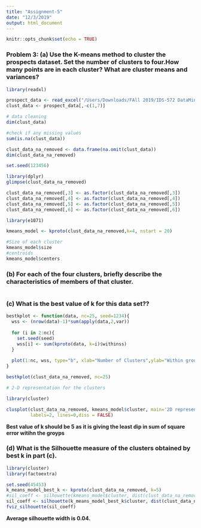 ```yaml
---
title: "Assignment-5"
date: "12/3/2019"
output: html_document
---
```


```r
knitr::opts_chunk$set(echo = TRUE)
```

### Problem 3: (a) Use the K-means method to cluster the prospects dataset. Set the number of clusters to four.How many points are in each cluster? What are cluster means and variances?

```r
library(readxl)

prospect_data <- read_excel("/Users/Downloads/FAll 2019/IDS-572 DataMining/Assignment_5/prospect.xls")
clust_data <- prospect_data[,-c(1,7)]

# data cleaning
dim(clust_data)

#check if any missing values 
sum(is.na(clust_data))

clust_data_na_removed <- data.frame(na.omit(clust_data))
dim(clust_data_na_removed)
```

```r
set.seed(123456)

library(dplyr)
glimpse(clust_data_na_removed)

clust_data_na_removed[,3] <- as.factor(clust_data_na_removed[,3])
clust_data_na_removed[,4] <- as.factor(clust_data_na_removed[,4])
clust_data_na_removed[,5] <- as.factor(clust_data_na_removed[,5])
clust_data_na_removed[,6] <- as.factor(clust_data_na_removed[,6])

library(e1071)

kmeans_model <- kproto(clust_data_na_removed,k=4, nstart = 20)

#Size of each cluster
kmeans_model$size
#centroids 
kmeans_model$centers
```

### (b) For each of the four clusters, briefly describe the characteristics of members of that cluster.

```r
```

### (c) What is the best value of k for this data set??

```r
bestkplot <- function(data, nc=25, seed=1234){
  wss <- (nrow(data)-1)*sum(apply(data,2,var))
  
  for (i in 2:nc){
    set.seed(seed)
    wss[i] <- sum(kproto(data, k=i)$withinss)
  }
  
  plot(1:nc, wss, type="b", xlab="Number of Clusters",ylab="Within groups sum of squares")
}

bestkplot(clust_data_na_removed, nc=25) 

# 2-D representation for the clusters

library(cluster)

clusplot(clust_data_na_removed, kmeans_model$cluster, main='2D representation of the Cluster solution',color=FALSE, shade=FALSE,
         labels=2, lines=0,diss = FALSE)
```

**Best value of k should be 5 as it is giving the least dip in sum of square error witihn the groyps**

### (d) What is the Silhouette measure of the clusters obtained by best k in part (c).

```r
library(cluster)
library(factoextra)

set.seed(45453)
k_means_model_best_k <- kproto(clust_data_na_removed, k=5)
#sil_coeff <- silhouette(kmeans_model$cluster, dist(clust_data_na_removed))
sil_coeff <- silhouette(k_means_model_best_k$cluster, dist(clust_data_na_removed))
fviz_silhouette(sil_coeff)
```

**Average silhouette width is 0.04.**